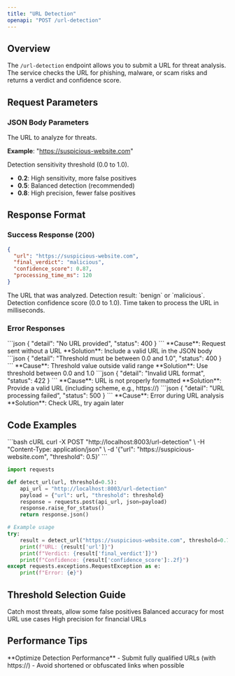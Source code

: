 ```yaml
---
title: "URL Detection"
openapi: "POST /url-detection"
---
```


## Overview

The `/url-detection` endpoint allows you to submit a URL for threat analysis. The service checks the URL for phishing, malware, or scam risks and returns a verdict and confidence score.

## Request Parameters

### JSON Body Parameters

<ParamField body="url" type="string" required>
  The URL to analyze for threats.
  
  **Example**: "https://suspicious-website.com"
</ParamField>

<ParamField body="threshold" type="number" default="0.5">
  Detection sensitivity threshold (0.0 to 1.0).
  
  - **0.2**: High sensitivity, more false positives
  - **0.5**: Balanced detection (recommended)
  - **0.8**: High precision, fewer false positives
</ParamField>

## Response Format

### Success Response (200)

```json
{
  "url": "https://suspicious-website.com",
  "final_verdict": "malicious",
  "confidence_score": 0.87,
  "processing_time_ms": 120
}
```

<ResponseField name="url" type="string">
  The URL that was analyzed.
</ResponseField>
<ResponseField name="final_verdict" type="string">
  Detection result: `benign` or `malicious`.
</ResponseField>
<ResponseField name="confidence_score" type="number">
  Detection confidence score (0.0 to 1.0).
</ResponseField>
<ResponseField name="processing_time_ms" type="number">
  Time taken to process the URL in milliseconds.
</ResponseField>

### Error Responses

<AccordionGroup>
  <Accordion title="400 - No URL Provided">
    ```json
    {
      "detail": "No URL provided",
      "status": 400
    }
    ```
    **Cause**: Request sent without a URL  
    **Solution**: Include a valid URL in the JSON body
  </Accordion>
  <Accordion title="400 - Invalid Threshold">
    ```json
    {
      "detail": "Threshold must be between 0.0 and 1.0",
      "status": 400
    }
    ```
    **Cause**: Threshold value outside valid range  
    **Solution**: Use threshold between 0.0 and 1.0
  </Accordion>
  <Accordion title="422 - Invalid URL Format">
    ```json
    {
      "detail": "Invalid URL format",
      "status": 422
    }
    ```
    **Cause**: URL is not properly formatted  
    **Solution**: Provide a valid URL (including scheme, e.g., https://)
  </Accordion>
  <Accordion title="500 - Processing Error">
    ```json
    {
      "detail": "URL processing failed",
      "status": 500
    }
    ```
    **Cause**: Error during URL analysis  
    **Solution**: Check URL, try again later
  </Accordion>
</AccordionGroup>

## Code Examples

<CodeGroup>
```bash cURL
curl -X POST "http://localhost:8003/url-detection" \
  -H "Content-Type: application/json" \
  -d '{"url": "https://suspicious-website.com", "threshold": 0.5}'
```

```python Python
import requests

def detect_url(url, threshold=0.5):
    api_url = "http://localhost:8003/url-detection"
    payload = {"url": url, "threshold": threshold}
    response = requests.post(api_url, json=payload)
    response.raise_for_status()
    return response.json()

# Example usage
try:
    result = detect_url("https://suspicious-website.com", threshold=0.7)
    print(f"URL: {result['url']}")
    print(f"Verdict: {result['final_verdict']}")
    print(f"Confidence: {result['confidence_score']:.2f}")
except requests.exceptions.RequestException as e:
    print(f"Error: {e}")
```
</CodeGroup>

## Threshold Selection Guide

<CardGroup cols={3}>
  <Card title="Email Security (0.3-0.4)" icon="envelope">
    Catch most threats, allow some false positives
  </Card>
  <Card title="General Purpose (0.5)" icon="balance-scale">
    Balanced accuracy for most URL use cases
  </Card>
  <Card title="Banking/Payments (0.7-0.8)" icon="credit-card">
    High precision for financial URLs
  </Card>
</CardGroup>

## Performance Tips

<Tip>
**Optimize Detection Performance**
- Submit fully qualified URLs (with https://)
- Avoid shortened or obfuscated links when possible
</Tip> 